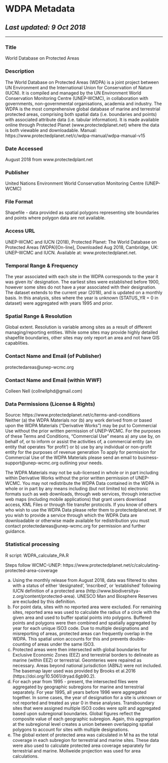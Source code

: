 # WDPA Metadata
## _Last updated: 9 Oct 2018_
___

### Title
World Database on Protected Areas  

### Description
The World Database on Protected Areas (WDPA) is a joint project between UN Environment and the International Union for Conservation of Nature (IUCN). It is compiled and managed by the UN Environment World Conservation Monitoring Centre (UNEP-WCMC), in collaboration with governments, non-governmental organisations, academia and industry. The WDPA is the most comprehensive global database of marine and terrestrial protected areas, comprising both spatial data (i.e. boundaries and points) with associated attribute data (i.e. tabular information). It is made available online through Protected Planet (www.protectedplanet.net) where the data is both viewable and downloadable. 
Manual: https://www.protectedplanet.net/c/wdpa-manual/wdpa-manual-v15  

### Date Accessed  
August 2018 from www.protectedplant.net

### Publisher  
United Nations Environment World Conservation Monitoring Centre (UNEP-WCMC) 

### File Format  
Shapefile - data provided as spatial polygons representing site boundaries and points where polygon data are not available.      

### Access URL  
UNEP-WCMC and IUCN (2018), Protected Planet: The World Database on Protected Areas (WDPA)[On-line], Downloaded Aug 2018, Cambridge, UK: UNEP-WCMC and IUCN. Available at: www.protectedplanet.net. 

### Temporal Range & Frequency
The year associated with each site in the WDPA corresponds to the year it was given its' designation. The earliest sites were established before 1900, however some sites do not have a year associated with their designation. The dataset extends to the current year (2018), and is updated on a monthly basis. In this analysis, sites where the year is unknown (STATUS_YR = 0 in dataset) were aggregated with years 1995 and prior.   

### Spatial Range & Resolution
Global extent. Resolution is variable among sites as a result of different managing/reporting entities. While some sites may provide highly detailed shapefile boundaries, other sites may only report an area and not have GIS capablities. 

### Contact Name and Email (of Publisher)
protectedareas@unep-wcmc.org  

### Contact Name and Email (within WWF)
Colleen Nell (collnellphd@gmail.com)

### Data Permissions (License & Rights)

Source: https://www.protectedplanet.net/c/terms-and-conditions  
Neither (a) the WDPA Materials nor (b) any work derived from or based upon the WDPA Materials (“Derivative Works") may be put to Commercial Use without the prior written permission of UNEP-WCMC. For the purposes of these Terms and Conditions, “Commercial Use" means a) any use by, on behalf of, or to inform or assist the activities of, a commercial entity (an entity that operates 'for profit') or b) use by any individual or non-profit entity for the purposes of revenue generation To apply for permission for Commercial Use of the WDPA Materials please send an email to business-support@unep-wcmc.org outlining your needs.

The WDPA Materials may not be sub-licensed in whole or in part including within Derivative Works without the prior written permission of UNEP-WCMC. You may not redistribute the WDPA Data contained in the WDPA in whole or in part by any means including (but not limited to) electronic formats such as web downloads, through web services, through interactive web maps (including mobile applications) that grant users download access, KML Files or through file transfer protocols. If you know of others who wish to use the WDPA Data please refer them to protectedplanet.net. If you wish to provide a service through which the WDPA Data are downloadable or otherwise made available for redistribution you must contact protectedareas@unep-wcmc.org for permission and further guidance.  

###  Statistical processing  

R script: WDPA_calculate_PA.R

Steps follow WCMC-UNEP: https://www.protectedplanet.net/c/calculating-protected-area-coverage 
  
a. Using the monthly release from August 2018, data was filtered to sites with a status of either 'designated', 'inscribed', or 'established' following IUCN definition of a protected area (http://www.biodiversitya-z.org/content/protected-area). UNESCO Man and Biosphere Reserves are excluded by this definition.         
b. For point data, sites with no reported area were excluded. For remaining sites, reported area was used to calculate the radius of a circle with the given area and used to buffer spatial points into polygons. Buffered points and polygons were then combined and spatially aggregated by year for each unique ISO3 code. Due to multiple designations and misreporting of areas, protected areas can frequently overlap in the WDPA. This spatial union accounts for this and prevents double-counting of areas under the same ISO3.  
c. Protected areas were then intersected with global boundaries for Exclusive Economic Zones (EEZ) and terrestrial borders to delineate as marine (within EEZ) or terrestrial.  Geomteries were repaired as necessary. Areas beyond national jurisdiction (ABNJ) were not included. The basemap layer used was provided by Brooks et al.2016 (https://doi.org/10.5061/dryad.6gb90.2).   
d. For each year from 1995 - present, the intersected files were aggregated by geographic subregions for marine and terrestrial separately. For year 1995, all years before 1996 were aggregated together. In some cases, the year of designation for a site is unknown or not reported and treated as year 0 in these analyses. Transboundary sites that were assigned multiple ISO3 codes were split and aggregated based upon subregional boundaries. Global figures reflect the composite value of each geographic subregion. Again, this aggregation at the subregional level creates a union between overlapping spatial polygons to account for sites with multiple designations.   
e. The global extent of protected area was calculated in M ha as the total coverage in each subregion for terrestrial and marine sites. These data were also used to calculate  protected area coverage separately for terrestrial and marine. Mollweide projection was used for area calculations. 

